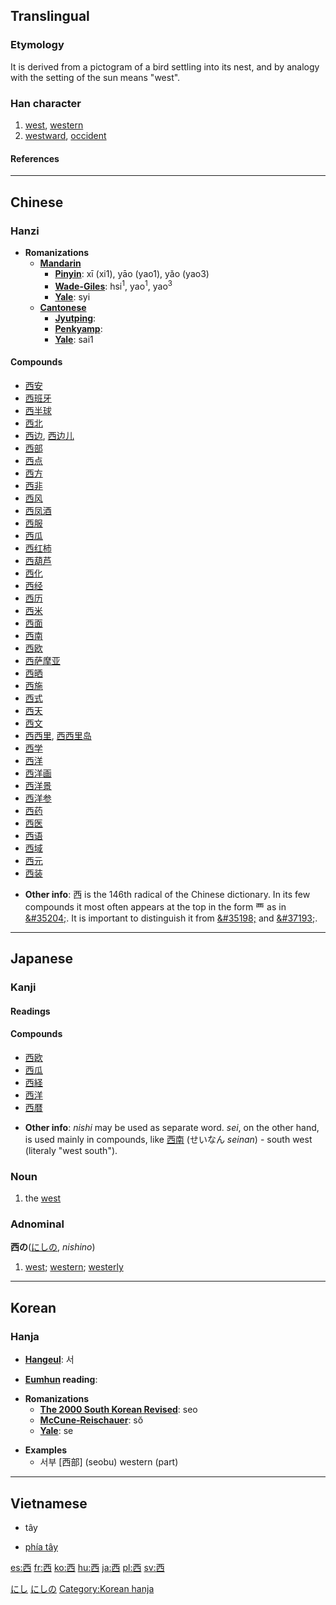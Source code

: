 {{see|覀}}<!-- may be replaced by zh-forms -->

==Translingual==
{{Han stroke|[[Image:西-bw.png}}
===Etymology===
It is derived from a pictogram of a bird settling into its nest, and by analogy with the setting of the sun means "west".
===Han character===
{{Han char|rn=146|rad=西|as=00|sn=6|280 px]]|four=1060<sub>0</sub>|canj=一金田 (MCW)}}
#  [[west]], [[western]]
#   [[westward]], [[occident]]
====References====
{{Han ref|kx=1128.100|dkj=34763|dj=1595.190|hdz=42805.020|uh=897F|ud=35199|bh=A6E8|bd=42728}}

----
==Chinese==
===Hanzi===


* '''Romanizations'''
** '''[[Mandarin]]'''
*** '''[[Pinyin]]''': xī (xi1), yāo (yao1), yǎo (yao3)
*** '''[[Wade-Giles]]''': hsi<sup>1</sup>, yao<sup>1</sup>, yao<sup>3</sup>
*** '''[[Yale]]''': syi
** '''[[Cantonese]]'''
*** '''[[Jyutping]]''':
*** '''[[Penkyamp]]''': 
*** '''[[Yale]]''': sai1

====Compounds====
*[[西安]]
*[[西班牙]]
*[[西半球]]
*[[西北]]
*[[西边]], [[西边儿]]
*[[西部]]
*[[西点]]
*[[西方]]
*[[西非]]
*[[西风]]
*[[西凤酒]]
*[[西服]]
*[[西瓜]]
*[[西红柿]]
*[[西葫芦]]
*[[西化]]
*[[西经]]
*[[西历]]
*[[西米]]
*[[西面]]
*[[西南]]
*[[西欧]]
*[[西萨摩亚]]
*[[西晒]]
*[[西施]]
*[[西式]]
*[[西天]]
*[[西文]]
*[[西西里]], [[西西里岛]]
*[[西学]]
*[[西洋]]
*[[西洋画]]
*[[西洋景]]
*[[西洋参]]
*[[西药]]
*[[西医]]
*[[西语]]
*[[西域]]
*[[西元]]
*[[西装]]

* '''Other info''':  &#35199; is the 146th radical of the Chinese dictionary.  In its few compounds it most often appears at the top in the form &#35200; as in [[&#35204;]].  It is important to distinguish it from [[&#35198;]] and [[&#37193;]].
----
== Japanese ==
[[Category:1000_Japanese_basic_words|にし]]


===Kanji===

{{ja-kanji|grade=|rs=西00|simple=}}
====Readings====
{{ja-readings|on=[[せい]] (sei), [[さい]] (sai)|kun=[[にし]] (nishi)}}

====Compounds====
*[[西欧]]
*[[西瓜]]
*[[西経]]
*[[西洋]]
*[[西暦]]

* '''Other info''':  ''nishi'' may be used as separate word.  ''sei'', on the other hand, is used mainly in compounds, like  [[西南]] (せいなん ''seinan'') - south west (literaly "west south").

=== Noun ===
{{janoun|にし|nishi}}
# the [[west]]
=== Adnominal ===
'''西の'''([[にし]]の, ''nishino'')
# [[west]]; [[western]]; [[westerly]]
[[Category:Japanese adnominals|にしの]]
----

==Korean==
===Hanja===

* '''[[Hangeul]]''': 서

* '''[[Eumhun]] reading''': 

* '''Romanizations'''
** '''[[The 2000 South Korean Revised Romanization|The 2000 South Korean Revised]]''': seo
** '''[[McCune-Reischauer]]''': sŏ
** '''[[Yale]]''': se

* '''Examples'''
** 서부 [西部] (seobu) western (part)
----
==Vietnamese==

*tây

*[[phía tây]]






[[Category:Korean hanja]]

[[es:西]]
[[fr:西]]
[[ko:西]]
[[hu:西]]
[[ja:西]]
[[pl:西]]
[[sv:西]]